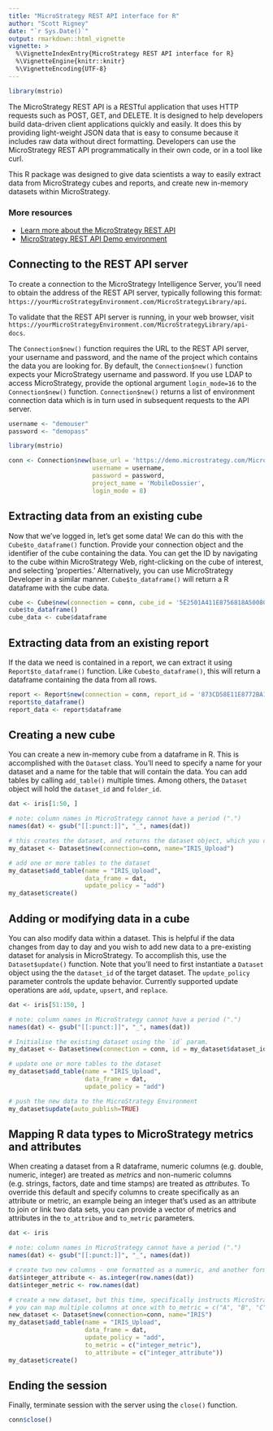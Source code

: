```yaml
---
title: "MicroStrategy REST API interface for R"
author: "Scott Rigney"
date: "`r Sys.Date()`"
output: rmarkdown::html_vignette
vignette: >
  %\VignetteIndexEntry{MicroStrategy REST API interface for R}
  %\VignetteEngine{knitr::knitr}
  %\VignetteEncoding{UTF-8}
---
```


```r
library(mstrio)
```

The MicroStrategy REST API is a RESTful application that uses HTTP requests such as POST, GET, and DELETE. It is designed to help developers build data-driven client applications quickly and easily. It does this by providing light-weight JSON data that is easy to consume because it includes raw data without direct formatting. Developers can use the MicroStrategy REST API programmatically in their own code, or in a tool like curl.

This R package was designed to give data scientists a way to easily extract data from MicroStrategy cubes and reports, and create new in-memory datasets within MicroStrategy.

### More resources
- [Learn more about the MicroStrategy REST API](https://www2.microstrategy.com/producthelp/Current/RESTSDK/Content/topics/REST_API/REST_API.htm)
- [MicroStrategy REST API Demo environment](https://demo.microstrategy.com/MicroStrategyLibrary/api-docs/index.html)

## Connecting to the REST API server

To create a connection to the MicroStrategy Intelligence Server, you'll need to obtain the address of the REST API
server, typically following this format: `https://yourMicroStrategyEnvironment.com/MicroStrategyLibrary/api`.

To validate that the REST API server is running, in your web browser, visit `https://yourMicroStrategyEnvironment.com/MicroStrategyLibrary/api-docs`.

The `Connection$new()` function requires the URL to the REST API server, your username and password, and the name of the project which contains the data you are looking for. By default, the `Connection$new()` function expects your MicroStrategy username and password. If you use LDAP to access MicroStrategy, provide the optional argument `login_mode=16` to the `Connection$new()` function. `Connection$new()` returns a list of environment connection data which is in turn used in subsequent requests to the API server.

```r
username <- "demouser"
password <- "demopass"
```

```r
library(mstrio)

conn <- Connection$new(base_url = 'https://demo.microstrategy.com/MicroStrategyLibrary/api',
                       username = username,
                       password = password,
                       project_name = 'MobileDossier',
                       login_mode = 8)
```

## Extracting data from an existing cube

Now that we've logged in, let's get some data! We can do this with the `Cube$to_dataframe()` function. Provide your connection object and the identifier of the cube containing the data. You can get the ID by navigating to the cube within MicroStrategy Web, right-clicking on the cube of interest, and selecting 'properties.' Alternatively, you can use MicroStrategy Developer in a similar manner. `Cube$to_dataframe()` will return a R dataframe with the cube data.

```r
cube <- Cube$new(connection = conn, cube_id = '5E2501A411E8756818A50080EF4524C9')
cube$to_dataframe()
cube_data <- cube$dataframe
```

## Extracting data from an existing report

If the data we need is contained in a report, we can extract it using `Report$to_dataframe()` function. Like `Cube$to_dataframe()`, this will return a dataframe containing the data from all rows.

```r
report <- Report$new(connection = conn, report_id = '873CD58E11E8772BA1CD0080EF05B984')
report$to_dataframe()
report_data <- report$dataframe
```

## Creating a new cube

You can create a new in-memory cube from a dataframe in R. This is accomplished with the `Dataset` class. You'll need to specify a name for your dataset and a name for the table that will contain the data. You can add tables by calling `add_table()` multiple times. Among others, the `Dataset` object will hold the `dataset_id` and `folder_id`.

```r
dat <- iris[1:50, ]

# note: column names in MicroStrategy cannot have a period (".")
names(dat) <- gsub("[[:punct:]]", "_", names(dat))

# this creates the dataset, and returns the dataset object, which you can use to update the dataset later
my_dataset <- Dataset$new(connection=conn, name="IRIS_Upload")

# add one or more tables to the dataset
my_dataset$add_table(name = "IRIS_Upload",
                     data_frame = dat,
                     update_policy = "add")
my_dataset$create()
```

## Adding or modifying data in a cube

You can also modify data within a dataset. This is helpful if the data changes from day to day and you wish to add new data to a pre-existing dataset for analysis in MicroStrategy. To accomplish this, use the `Dataset$update()` function. Note that you'll need to first instantiate a `Dataset` object using the the `dataset_id` of the target dataset. The `update_policy` parameter controls the update behavior. Currently supported update operations are `add`, `update`, `upsert`, and `replace`.

```r
dat <- iris[51:150, ]

# note: column names in MicroStrategy cannot have a period (".")
names(dat) <- gsub("[[:punct:]]", "_", names(dat))

# Initialise the existing dataset using the `id` param.
my_dataset <- Dataset$new(connection = conn, id = my_dataset$dataset_id)

# update one or more tables to the dataset
my_dataset$add_table(name = "IRIS_Upload",
                     data_frame = dat,
                     update_policy = "add")

# push the new data to the MicroStrategy Environment
my_dataset$update(auto_publish=TRUE)
```

## Mapping R data types to MicroStrategy metrics and attributes

When creating a dataset from a R dataframe, numeric columns (e.g. double, numeric, integer) are treated as *metrics* and non-numeric columns (e.g. strings, factors, date and time stamps) are treated as *attributes*. To override this default and specify columns to create specifically as an attribute or metric, an example being an integer that's used as an attribute to join or link two data sets, you can provide a vector of metrics and attributes in the `to_attribue` and `to_metric` parameters.

```r
dat <- iris

# note: column names in MicroStrategy cannot have a period (".")
names(dat) <- gsub("[[:punct:]]", "_", names(dat))

# create two new columns - one formatted as a numeric, and another formatted as a string
dat$integer_attribute <- as.integer(row.names(dat))
dat$integer_metric <- row.names(dat)

# create a new dataset, but this time, specifically instructs MicroStrategy to reflect these two new columns as a metric and attribute, respectively
# you can map multiple columns at once with to_metric = c("A", "B", "C")
new_dataset <- Dataset$new(connection=conn, name="IRIS")
my_dataset$add_table(name = "IRIS_Upload",
                     data_frame = dat,
                     update_policy = "add",
                     to_metric = c("integer_metric"),
                     to_attribute = c("integer_attribute"))
my_dataset$create()
```

## Ending the session

Finally, terminate session with the server using the `close()` function.

```r
conn$close()
```
